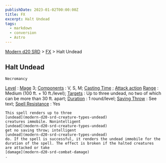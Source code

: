 ```yaml
---
publishDate: 2023-01-02T00:00:00Z
title: FX
excerpt: Halt Undead
tags:
  - markdown
  - conversion
  - Astro
---
```


[Modern d20 SRD](/#modernD20) > [FX](modern-d20-srd-fx-index) > Halt Undead

## Halt Undead




    Necromancy

[Level](modern-d20-srd-fx-level)
:
[Mage](modern-d20-srd-classes-advanced-mage)
3;
[Components](modern-d20-srd-fx-components)
: V, S, M;
[Casting Time](modern-d20-srd-fx-casting-time)
;
[Attack action](modern-d20-srd-combat-attack-actions)
[Range](modern-d20-srd-fx-range)
: Medium (100 ft. + 10 ft./level);
[Targets](modern-d20-srd-fx-target)
: Up to three undead, no two of which can be more than 30 ft. apart;
[Duration](modern-d20-srd-fx-duration)
: 1 round/level;
[Saving Throw](modern-d20-srd-basics-saving-throws)
: See text;
[Spell Resistance](modern-d20-srd-special-abilities-spell-resistance)
: Yes

    This spell renders up to three
    [undead](modern-d20-srd-creature-types-undead)
    creatures immobile. Nonintelligent
    [undead](modern-d20-srd-creature-types-undead)
    get no saving throw; intelligent
    [undead](modern-d20-srd-creature-types-undead)
    do. If the spell is successful, it renders the undead immobile for the duration of the spell. The effect is broken if the halted creatures are attacked or take
    [damage](modern-d20-srd-combat-damage)
    .
